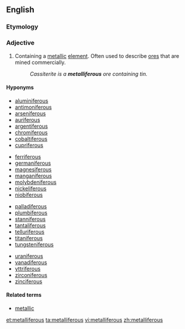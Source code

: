 ==English==

===Etymology===
{{suffix|metal|ferous|alt2=iferous}}

===Adjective===
{{en-adj}}

# {{metallurgy}} Containing a [[metal]]lic [[element]]. Often used to describe [[ore]]s that are mined commercially.
#: ''Cassiterite is a '''metalliferous''' ore containing tin.''

====Hyponyms====
{{top4}}
*[[aluminiferous]]
*[[antimoniferous]]
*[[arseniferous]]
*[[auriferous]]
*[[argentiferous]]
*[[chromiferous]]
*[[cobaltiferous]]
*[[cupriferous]]
{{mid4}}
*[[ferriferous]]
*[[germaniferous]]
*[[magnesiferous]]
*[[manganiferous]]
*[[molybdeniferous]]
*[[nickeliferous]]
*[[niobiferous]]
{{mid4}}
*[[palladiferous]]
*[[plumbiferous]]
*[[stanniferous]]
*[[tantaliferous]]
*[[telluriferous]]
*[[titaniferous]]
*[[tungsteniferous]]
{{mid4}}
*[[uraniferous]]
*[[vanadiferous]]
*[[yttriferous]]
*[[zirconiferous]]
*[[zinciferous]]
{{bottom}}

====Related terms====
*[[metallic]]

[[et:metalliferous]]
[[ta:metalliferous]]
[[vi:metalliferous]]
[[zh:metalliferous]]